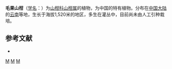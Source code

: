{{Speciesbox
| genus = Capparis
| species = trichocarpa
| authority = [[孙必兴|B. S. Sun]]obox
}}

'''毛果山柑'''（[[学名|学名]]：{{lang|la|''Capparis trichocarpa''}}）为[[山柑科|山柑科]][[山柑属|山柑属]]的植物，为中国的特有植物。分布在[[中国大陆|中国大陆]]的[[云南|云南]]等地，生长于海拔1,520米的地区，多生在灌丛中，目前尚未由人工引种栽培。

== 参考文献 ==
<div class="references-small">
* {{cite web| url =http://www.bioinfo.cn/db05/KmzwSpecies.php?action=view&id=2850| title =毛果山柑| work =《中国高等植物数据库全库》| publisher =中国科学院微生物研究所| author =昆明植物研究所| accessdate =2009-02-23| deadurl =yes| archiveurl =https://web.archive.org/web/20160305021716/http://www.bioinfo.cn/db05/KmzwSpecies.php?action=view&id=2850| archivedate =2016-03-05}}
</div>
{{Taxonbar|from=Q11127192}}

[[Category:山柑属|M]]
[[Category:中国特有植物|M]]
[[Category:云南植物|M]]